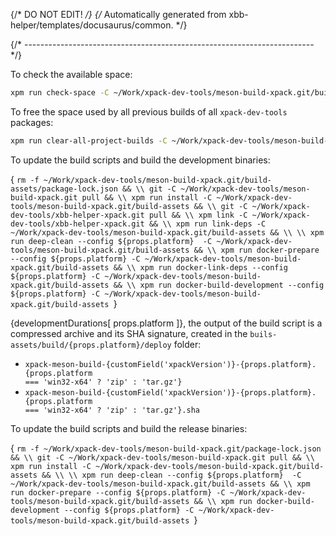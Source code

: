 {/* DO NOT EDIT! */}
{/* Automatically generated from xbb-helper/templates/docusaurus/common. */}




{/* ------------------------------------------------------------------------ */}

To check the available space:

```sh
xpm run check-space -C ~/Work/xpack-dev-tools/meson-build-xpack.git/build-assets
```

To free the space used by all previous builds of all `xpack-dev-tools` packages:

```sh
xpm run clear-all-project-builds -C ~/Work/xpack-dev-tools/meson-build-xpack.git/build-assets
```

To update the build scripts and build the development binaries:

<CodeBlock language="sh"> {
`rm -f ~/Work/xpack-dev-tools/meson-build-xpack.git/build-assets/package-lock.json && \\
git -C ~/Work/xpack-dev-tools/meson-build-xpack.git pull && \\
xpm run install -C ~/Work/xpack-dev-tools/meson-build-xpack.git/build-assets && \\
git -C ~/Work/xpack-dev-tools/xbb-helper-xpack.git pull && \\
xpm link -C ~/Work/xpack-dev-tools/xbb-helper-xpack.git && \\
xpm run link-deps -C ~/Work/xpack-dev-tools/meson-build-xpack.git/build-assets && \\
\\
xpm run deep-clean --config ${props.platform}  -C ~/Work/xpack-dev-tools/meson-build-xpack.git/build-assets && \\
xpm run docker-prepare --config ${props.platform} -C ~/Work/xpack-dev-tools/meson-build-xpack.git/build-assets && \\
xpm run docker-link-deps --config ${props.platform} -C ~/Work/xpack-dev-tools/meson-build-xpack.git/build-assets && \\
xpm run docker-build-development --config ${props.platform} -C ~/Work/xpack-dev-tools/meson-build-xpack.git/build-assets
`} </CodeBlock>

{developmentDurations[ props.platform ]}, the output of the build script is a compressed
archive and its SHA signature, created in
the <code>buils-assets/build/{props.platform}/deploy</code> folder:

* <code>xpack-meson-build-{customField('xpackVersion')}-{props.platform}.{props.platform === 'win32-x64' ? 'zip' : 'tar.gz'}</code>
* <code>xpack-meson-build-{customField('xpackVersion')}-{props.platform}.{props.platform === 'win32-x64' ? 'zip' : 'tar.gz'}.sha</code>

To update the build scripts and build the release binaries:

<CodeBlock language="sh"> {
`rm -f ~/Work/xpack-dev-tools/meson-build-xpack.git/package-lock.json && \\
git -C ~/Work/xpack-dev-tools/meson-build-xpack.git pull && \\
xpm run install -C ~/Work/xpack-dev-tools/meson-build-xpack.git/build-assets && \\
\\
xpm run deep-clean --config ${props.platform}  -C ~/Work/xpack-dev-tools/meson-build-xpack.git/build-assets && \\
xpm run docker-prepare --config ${props.platform} -C ~/Work/xpack-dev-tools/meson-build-xpack.git/build-assets && \\
xpm run docker-build-development --config ${props.platform} -C ~/Work/xpack-dev-tools/meson-build-xpack.git/build-assets
`} </CodeBlock>
